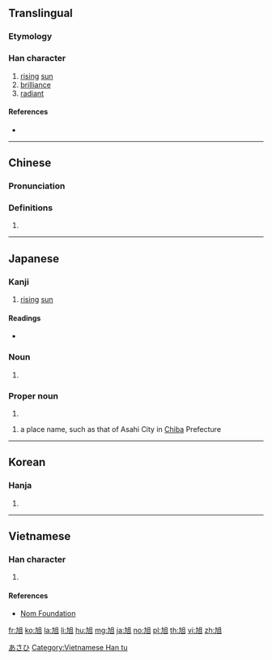 {{also|旯|旮}}
==Translingual==
===Etymology===
{{Han compound|九|日|c1=p|c2=s|ls=psc|t2=sun}}
===Han character===
{{Han char|rn=72|rad=日|as=02|sn=6|four=46010|canj=KNA|ids=⿺九日}}

# [[rising]] [[sun]]
# [[brilliance]]
# [[radiant]]

====References====
* {{Han ref|kx=0489.190|dkj=13747|dj=0851.010|hdz=21485.040|uh=65ED|ud=26093|bh=A6B0|bd=42672}}

----

==Chinese==
{{zh-forms}}

===Pronunciation===
{{zh-pron
|m=xù
|c=juk1
|mc=y
|oc=y
|ma=
|cat=n,a
}}

===Definitions===
# {{rfdef|lang=zh}}

----

==Japanese==

===Kanji===
{{ja-kanji|grade=|rs=日02}}

# [[rising]] [[sun]]

====Readings====
* {{ja-readings|on=[[きょく]] (kyoku)|kun=[[あさひ]] (asahi)}}

===Noun===
{{ja-noun|あさひ}}

# {{alternative spelling of|朝日|lang=ja}}

===Proper noun===
{{ja-pos|あきら|proper}}

# {{given name|male|lang=ja|sort=あきら}}

{{ja-pos|あさひ|proper}}

# a place name, such as that of Asahi City in [[Chiba]] Prefecture

[[Category:ja:Cities|あさひ]]

----

==Korean==

===Hanja===
{{ko-hanja|hangeul=욱|eumhun=|rv=uk|mr=uk|y=wuk}}

# {{defn|lang=ko|sort=日02}}

----

==Vietnamese==

===Han character===
{{vi-hantu|[[hóc]], [[húc]]|rs=日02}}

# {{defn|lang=vi|sort=日02}}

====References====
* [http://nomfoundation.org/common/nom_details.php?codepoint=65ed Nom Foundation]

[[Category:Vietnamese Han tu]]

[[fr:旭]]
[[ko:旭]]
[[la:旭]]
[[li:旭]]
[[hu:旭]]
[[mg:旭]]
[[ja:旭]]
[[no:旭]]
[[pl:旭]]
[[th:旭]]
[[vi:旭]]
[[zh:旭]]